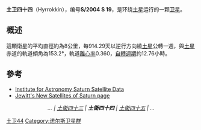 '''土卫四十四'''（Hyrrokkin），编号'''S/2004 S 19'''，是环绕[[土星|土星]]运行的一颗[[卫星|卫星]]。

== 概述 ==
這顆衛星的平均直徑約為8公里，每914.29天以逆行方向繞[[土星|土星]]公轉一週，與[[土星|土星]]赤道的軌道傾角為153.2°，軌道[[離心率|離心率]]0.360，[[自轉週期|自轉週期]]約12.76小時。


== 參考 ==
* [https://web.archive.org/web/20030707063315/http://www.ifa.hawaii.edu/~sheppard/satellites/satsatdata.html Institute for Astronomy Saturn Satellite Data]
* [https://web.archive.org/web/20090918101304/http://www.ifa.hawaii.edu/~jewitt/saturn2005.html Jewitt's New Satellites of Saturn page]

{{clear}}
<center>''... | [[土衛四十三|土衛四十三]] | '''土衛四十四''' | [[土衛四十五|土衛四十五]] | ...''</center>

{{土星的卫星}}

[[Category:土星的卫星|土卫44]]
[[Category:诺尔斯卫星群|Category:诺尔斯卫星群]]


{{衛星小作品}}